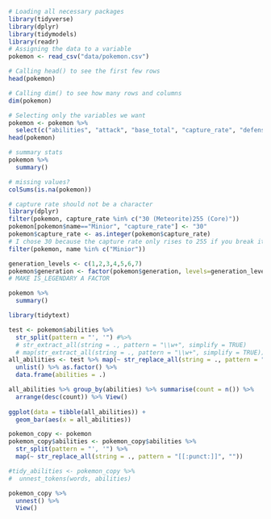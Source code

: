 ```r
# Loading all necessary packages
library(tidyverse)
library(dplyr)
library(tidymodels)
library(readr)
# Assigning the data to a variable
pokemon <- read_csv("data/pokemon.csv")
```

```r
# Calling head() to see the first few rows
head(pokemon)
```

```r
# Calling dim() to see how many rows and columns
dim(pokemon)
```

```r
# Selecting only the variables we want
pokemon <- pokemon %>% 
  select(c("abilities", "attack", "base_total", "capture_rate", "defense", "hp", "name", "sp_attack", "sp_defense", "speed", "type1", "generation", "is_legendary"))
head(pokemon)
```

```r
# summary stats
pokemon %>% 
  summary()

# missing values?
colSums(is.na(pokemon))
```

```r
# capture rate should not be a character
library(dplyr)
filter(pokemon, capture_rate %in% c("30 (Meteorite)255 (Core)"))
pokemon[pokemon$name=="Minior", "capture_rate"] <- "30"
pokemon$capture_rate <- as.integer(pokemon$capture_rate)
# I chose 30 because the capture rate only rises to 255 if you break its shell
filter(pokemon, name %in% c("Minior"))
```

```r
generation_levels <- c(1,2,3,4,5,6,7)
pokemon$generation <- factor(pokemon$generation, levels=generation_levels)
# MAKE IS_LEGENDARY A FACTOR
```

```r
pokemon %>% 
  summary()
```

```r
library(tidytext)
```

```r
test <- pokemon$abilities %>% 
  str_split(pattern = "', '") #%>% 
  # str_extract_all(string = ., pattern = "\\w+", simplify = TRUE)
  # map(str_extract_all(string = ., pattern = "\\w+", simplify = TRUE))
all_abilities <- test %>% map(~ str_replace_all(string = ., pattern = "[[:punct:]]", "")) %>% 
  unlist() %>% as.factor() %>% 
  data.frame(abilities = .)

all_abilities %>% group_by(abilities) %>% summarise(count = n()) %>% 
  arrange(desc(count)) %>% View()
  
ggplot(data = tibble(all_abilities)) +
  geom_bar(aes(x = all_abilities))
```

```r
pokemon_copy <- pokemon
pokemon_copy$abilities <- pokemon_copy$abilities %>% 
  str_split(pattern = "', '") %>% 
  map(~ str_replace_all(string = ., pattern = "[[:punct:]]", ""))

#tidy_abilities <- pokemon_copy %>% 
#  unnest_tokens(words, abilities)

pokemon_copy %>% 
  unnest() %>% 
  View()
```
















